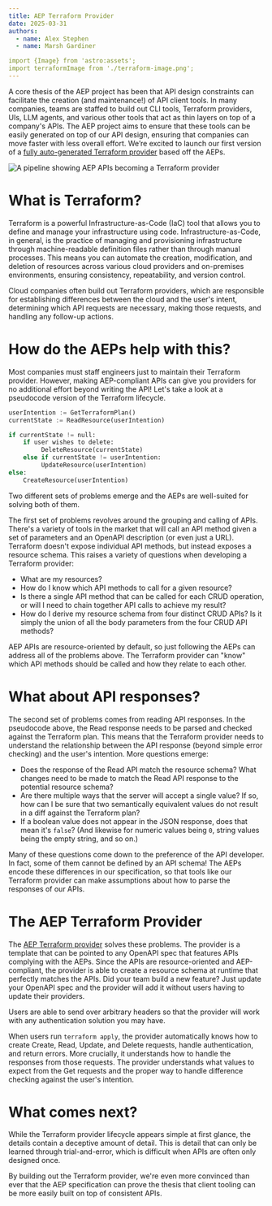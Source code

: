 ```yaml
---
title: AEP Terraform Provider
date: 2025-03-31
authors:
  - name: Alex Stephen
  - name: Marsh Gardiner

import {Image} from 'astro:assets';
import terraformImage from './terraform-image.png';
---
```


A core thesis of the AEP project has been that API design constraints can
facilitate the creation (and maintenance\!) of API client tools. In many
companies, teams are staffed to build out CLI tools, Terraform providers, UIs,
LLM agents, and various other tools that act as thin layers on top of a
company's APIs. The AEP project aims to ensure that these tools can be easily
generated on top of our API design, ensuring that companies can move faster
with less overall effort. We’re excited to launch our first version of a
[fully auto-generated Terraform provider](https://github.com/aep-dev/terraform-provider-aep)
based off the AEPs.

<Image
  src={terraformImage}
  alt="A pipeline showing AEP APIs becoming a Terraform provider"
/>

# What is Terraform?

Terraform is a powerful Infrastructure-as-Code (IaC) tool that allows you to
define and manage your infrastructure using code. Infrastructure-as-Code, in
general, is the practice of managing and provisioning infrastructure through
machine-readable definition files rather than through manual processes. This
means you can automate the creation, modification, and deletion of resources
across various cloud providers and on-premises environments, ensuring
consistency, repeatability, and version control.

Cloud companies often build out Terraform providers, which are responsible for
establishing differences between the cloud and the user's intent, determining
which API requests are necessary, making those requests, and handling any
follow-up actions.

# How do the AEPs help with this?

Most companies must staff engineers just to maintain their Terraform provider.
However, making AEP-compliant APIs can give you providers for no additional
effort beyond writing the API! Let's take a look at a pseudocode version of the
Terraform lifecycle.

```python
userIntention := GetTerraformPlan()
currentState := ReadResource(userIntention)

if currentState != null:
	if user wishes to delete:
		 DeleteResource(currentState)
	else if currentState != userIntention:
		 UpdateResource(userIntention)
else:
	CreateResource(userIntention)
```

Two different sets of problems emerge and the AEPs are well-suited for solving
both of them.

The first set of problems revolves around the grouping and calling of APIs.
There's a variety of tools in the market that will call an API method given a
set of parameters and an OpenAPI description (or even just a URL). Terraform
doesn't expose individual API methods, but instead exposes a resource schema.
This raises a variety of questions when developing a Terraform provider:

- What are my resources?
- How do I know which API methods to call for a given resource?
- Is there a single API method that can be called for each CRUD operation, or
  will I need to chain together API calls to achieve my result?
- How do I derive my resource schema from four distinct CRUD APIs? Is it simply
  the union of all the body parameters from the four CRUD API methods?

AEP APIs are resource-oriented by default, so just following the AEPs can
address all of the problems above. The Terraform provider can "know" which API
methods should be called and how they relate to each other.

# What about API responses?

The second set of problems comes from reading API responses. In the pseudocode
above, the Read response needs to be parsed and checked against the Terraform
plan. This means that the Terraform provider needs to understand the
relationship between the API response (beyond simple error checking) and the
user's intention. More questions emerge:

- Does the response of the Read API match the resource schema? What changes
  need to be made to match the Read API response to the potential resource
  schema?
- Are there multiple ways that the server will accept a single value? If so,
  how can I be sure that two semantically equivalent values do not result in a
  diff against the Terraform plan?
- If a boolean value does not appear in the JSON response, does that mean it's
  `false`? (And likewise for numeric values being `0`, string values being the
  empty string, and so on.)

Many of these questions come down to the preference of the API developer. In
fact, some of them cannot be defined by an API schema\! The AEPs encode these
differences in our specification, so that tools like our Terraform provider can
make assumptions about how to parse the responses of our APIs.

# The AEP Terraform Provider

The [AEP Terraform provider](https://github.com/aep-dev/terraform-provider-aep)
solves these problems. The provider is a template that can be pointed to any
OpenAPI spec that features APIs complying with the AEPs. Since the APIs are
resource-oriented and AEP-compliant, the provider is able to create a resource
schema at runtime that perfectly matches the APIs. Did your team build a new
feature? Just update your OpenAPI spec and the provider will add it without
users having to update their providers.

Users are able to send over arbitrary headers so that the provider will work
with any authentication solution you may have.

When users run `terraform apply`, the provider automatically knows how to
create Create, Read, Update, and Delete requests, handle authentication, and
return errors. More crucially, it understands how to handle the responses from
those requests. The provider understands what values to expect from the Get
requests and the proper way to handle difference checking against the user's
intention.

# What comes next?

While the Terraform provider lifecycle appears simple at first glance, the
details contain a deceptive amount of detail. This is detail that can only be
learned through trial-and-error, which is difficult when APIs are often only
designed once.

By building out the Terraform provider, we're even more convinced than ever
that the AEP specification can prove the thesis that client tooling can be more
easily built on top of consistent APIs.
